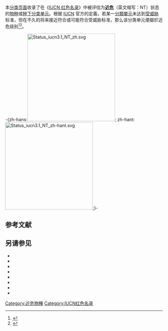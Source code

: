 {{Commons category|IUCN Near Threatened species|IUCN 紅色名錄近危物種}}
{{Wikispecies|Category:IUCN Near Threatened species|IUCN 紅色名錄近危物種}}

本[[Wikipedia:頁面分類|分类页面]]收录了在《[[國際自然保護聯盟瀕危物種紅色名錄|IUCN 红色名录]]》中被评估为'''[[近危|近危]]'''（英文缩写：NT）状态的[[物种|物种]]或[[种下分类单元|种下分类单元]]。根据 [[IUCN|IUCN]] 官方的定義，若某一[[分類單元|分類單元]]未达到[[受威胁|受威胁]]标准，但在不久的将来接近符合或可能符合受威胁标准，那么该分类单元便屬於近危级别<ref>{{cite book |author=IUCN |year=2012 |chapter=IV. THE CATEGORIES |title=''IUCN Red List Categories and Criteria: Version 3.1'' |edition=(2nd ed.) |publisher=IUCN |place=
[[格朗|Gland]], [[Switzerland|Switzerland]] and [[劍橋|Cambridge]], [[UK|UK]] |page=15 |isbn=978-2-8317-1435-6 |url=https://portals.iucn.org/library/sites/library/files/documents/RL-2001-001-2nd.pdf |archive-url=https://web.archive.org/web/20220319075845/https://portals.iucn.org/library/sites/library/files/documents/RL-2001-001-2nd.pdf |archive-date=2022-03-19 |url-status=live}}{{en}}</ref><ref>{{cite book |author=IUCN 物种生存委员会 |author-link=IUCN物种存续委员会 |others=中国环境与发展国际合作委员会生物多样性工作组, 中华人民共和国濒危物种进出口管理办公室, 中华人民共和国濒危物种科学委员会, 译制 |year=2002 |chapter=IV. 物种濒危等级 |title=IUCN 物种红色名录濒危等级和标准3.1版 |page=19 |url=https://portals.iucn.org/library/sites/library/files/documents/RL-2001-001-Zh.pdf |archive-url=https://web.archive.org/web/20220312023046/https://portals.iucn.org/library/sites/library/files/documents/RL-2001-001-Zh.pdf |archive-date=2022-03-12 |url-status=live}}{{zh-cn}}</ref>。

-{zh-hans:[[File:Status_iucn3.1_NT_zh.svg|280px]]; zh-hant:[[File:Status_iucn3.1_NT_zh-hant.svg|280px]];}-

==参考文献==
{{Reflist}}

==另请参见==
{{Portal|生物学|環境|生态}}
{{Div col}}
* {{Clc2|IUCN紅色名錄絕滅物種}}
* {{Clc2|IUCN紅色名錄野外絕滅物種}}
* {{Clc2|IUCN紅色名錄極危物種}}
* {{Clc2|IUCN紅色名錄瀕危物種}}
* {{Clc2|IUCN红色名录易危物种}}
* {{Clc2|IUCN红色名录依赖保育物种}}
* {{Clc2|IUCN红色名录无危物种}}
* {{Clc2|IUCN红色名录数据缺乏物种}}
{{Div col end}}

{{CatAutoTOC}}

[[Category:近危物種|Category:近危物種]]
[[Category:IUCN红色名录|Category:IUCN红色名录]]